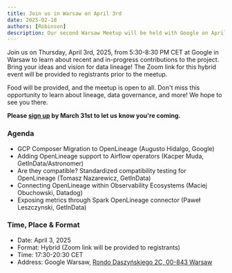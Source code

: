 ```yaml
---
title: Join us in Warsaw on April 3rd
date: 2025-02-18
authors: [Robinson]
description: Our second Warsaw Meetup will be held with Google on April 3rd, 2025.
---
```

Join us on Thursday, April 3rd, 2025, from 5:30-8:30 PM CET at Google in Warsaw to 
learn about recent and in-progress contributions to the project. Bring your ideas and 
vision for data lineage! The Zoom link for this hybrid event will be provided to 
registrants prior to the meetup.

<!--truncate-->

Food will be provided, and the meetup is open to all. Don't miss this opportunity 
to learn about lineage, data governance, and more! We hope to see you there. 

**Please [sign up](https://www.meetup.com/warsaw-openlineage-meetup-group/events/305919584/) 
by March 31st to let us know you're coming.**

### Agenda

- GCP Composer Migration to OpenLineage (Augusto Hidalgo, Google)
- Adding OpenLineage support to Airflow operators (Kacper Muda, GetInData/Astronomer)
- Are they compatible? Standardized compatibility testing for OpenLineage (Tomasz Nazarewicz, GetInData)
- Connecting OpenLineage within Observability Ecosystems (Maciej Obuchowski, Datadog)
- Exposing metrics through Spark OpenLineage connector (Paweł Leszczynski, GetInData)

### Time, Place & Format

- Date: April 3, 2025 
- Format: Hybrid (Zoom link will be provided to registrants)
- Time: 17:30-20:30 CET 
- Address: Google Warsaw, [Rondo Daszyńskiego 2C, 00-843 Warsaw](https://maps.app.goo.gl/KEDWhLeDX8DyRgcx7)
